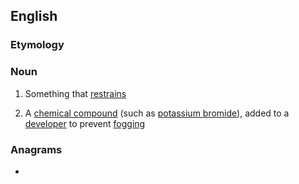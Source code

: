 ==English==

===Etymology===
{{suffix|en|restrain|er}}

===Noun===
{{en-noun}}

# Something that [[restrain]]s
# {{lb|en|photography}} A [[chemical compound]] (such as [[potassium bromide]]), added to a [[developer]] to prevent [[fogging]]

===Anagrams===
* {{anagrams|en|errantries|retrainers}}